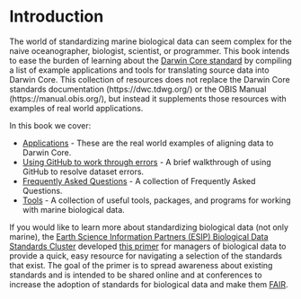 # Introduction {#intro}
The world of standardizing marine biological data can seem complex for the naive oceanographer, biologist, scientist, or
programmer. This book intends to ease the burden of learning about the [Darwin Core standard](https://dwc.tdwg.org/) by
compiling a list of example applications and tools for translating source data into Darwin Core. This collection of
resources does not replace the Darwin Core standards documentation (https://dwc.tdwg.org/) or the OBIS Manual (https://manual.obis.org/),
but instead it supplements those resources with examples of real world applications.

In this book we cover:

* [Applications](https://ioos.github.io/bio_data_guide/applications.html) - These are the real world examples of aligning data to Darwin Core.
* [Using GitHub to work through errors](https://ioos.github.io/bio_data_guide/dealing-with-errors.html) - A brief walkthrough of using GitHub to resolve dataset errors.
* [Frequently Asked Questions](https://ioos.github.io/bio_data_guide/frequently-asked-questions.html) - A collection of Frequently Asked Questions.
* [Tools](https://ioos.github.io/bio_data_guide/tools.html) - A collection of useful tools, packages, and programs for working with marine biological data.

If you would like to learn more about standardizing biological data (not only marine), the
[Earth Science Information Partners (ESIP) Biological Data Standards Cluster](https://wiki.esipfed.org/Biological_Data_Standards_Cluster) developed
[this primer](https://doi.org/10.6084/m9.figshare.16806712.v1) for managers of biological data to provide a quick, easy
resource for navigating a selection of the standards that exist. The goal of the primer is to spread awareness about
existing standards and is intended to be shared online and at conferences to increase the adoption of standards for
biological data and make them [FAIR](https://www.go-fair.org/fair-principles/).